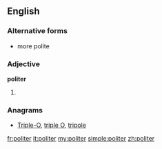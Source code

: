 ==English==

===Alternative forms===
* more polite

===Adjective===
'''politer'''

# {{comparative of|polite}}

===Anagrams===
* [[Triple-O#English|Triple-O]], [[triple O#English|triple O]], [[tripole#English|tripole]]

[[fr:politer]]
[[it:politer]]
[[my:politer]]
[[simple:politer]]
[[zh:politer]]